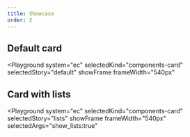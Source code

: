 ```yaml
---
title: Showcase
order: 2
---
```



## Default card

<Playground
  system="ec"
  selectedKind="components-card"
  selectedStory="default"
  showFrame
  frameWidth="540px"
>
  <Html markup={card} />
</Playground>

## Card with lists

<Playground
  system="ec"
  selectedKind="components-card"
  selectedStory="lists"
  showFrame
  frameWidth="540px"
  selectedArgs="show_lists:true"
>
  <Html markup={cardLists} />
</Playground>
